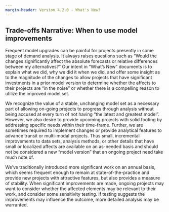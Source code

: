 ```yaml
---
margin-header: Version 4.2.0 - What's New?
---
```


## Trade-offs Narrative:  When to use model improvements
Frequent model upgrades can be painful for projects presently in some stage of demand analysis.  It always raises questions such as “Would the changes significantly affect the absolute forecasts or relative differences between my alternatives?”  Our intent in “What’s New” documents is to explain what we did, why we did it when we did, and offer some insight as to the magnitude of the changes to allow projects that have significant investments in a prior model version to determine whether the affects to their projects are “in the noise” or whether there is a compelling reason to utilize the improved model set.

We recognize the value of a stable, unchanging model set as a necessary part of allowing on-going projects to progress through analysis without being accused at every turn of not having “the latest and greatest model”.  However, we also desire to provide upcoming projects with solid footing by addressing specific needs within their time-frame.  Further, we are sometimes required to implement changes or provide analytical features to advance transit or multi-modal projects.  Thus small, incremental improvements to data sets, analysis methods, or other details that have small or localized affects are available on an as-needed basis and should not be considered a new “model version” that an ongoing project need take much note of.  

We’ve traditionally introduced more significant work on an annual basis, which seems frequent enough to remain at state-of-the-practice and provide new projects with attractive features, but also provides a measure of stability.  When significant improvements are made, ongoing projects may want to consider whether the affected elements may be relevant to their work, and consider some sensitivity testing.  If testing suggests the improvements may influence the outcome, more detailed analysis may be warranted. 


